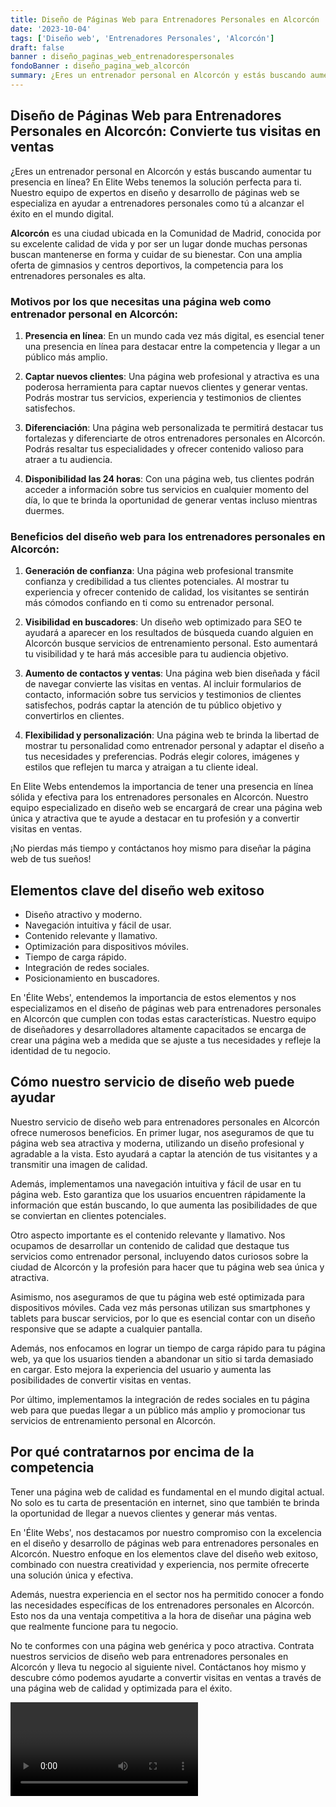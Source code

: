 ```yaml
---
title: Diseño de Páginas Web para Entrenadores Personales en Alcorcón
date: '2023-10-04'
tags: ['Diseño web', 'Entrenadores Personales', 'Alcorcón']
draft: false
banner : diseño_paginas_web_entrenadorespersonales
fondoBanner : diseño_pagina_web_alcorcón
summary: ¿Eres un entrenador personal en Alcorcón y estás buscando aumentar tu presencia en línea? En Elite Webs tenemos la solución perfecta para ti. Nuestro equipo de expertos en diseño y desarrollo de páginas web se especializa en ayudar a entrenadores personales como tú a alcanzar el éxito en el mundo digital.
---
```


## Diseño de Páginas Web para Entrenadores Personales en Alcorcón: Convierte tus visitas en ventas

¿Eres un entrenador personal en Alcorcón y estás buscando aumentar tu presencia en línea? En Elite Webs tenemos la solución perfecta para ti. Nuestro equipo de expertos en diseño y desarrollo de páginas web se especializa en ayudar a entrenadores personales como tú a alcanzar el éxito en el mundo digital.

**Alcorcón** es una ciudad ubicada en la Comunidad de Madrid, conocida por su excelente calidad de vida y por ser un lugar donde muchas personas buscan mantenerse en forma y cuidar de su bienestar. Con una amplia oferta de gimnasios y centros deportivos, la competencia para los entrenadores personales es alta.

### Motivos por los que necesitas una página web como entrenador personal en Alcorcón:

1. **Presencia en línea**: En un mundo cada vez más digital, es esencial tener una presencia en línea para destacar entre la competencia y llegar a un público más amplio.

2. **Captar nuevos clientes**: Una página web profesional y atractiva es una poderosa herramienta para captar nuevos clientes y generar ventas. Podrás mostrar tus servicios, experiencia y testimonios de clientes satisfechos.

3. **Diferenciación**: Una página web personalizada te permitirá destacar tus fortalezas y diferenciarte de otros entrenadores personales en Alcorcón. Podrás resaltar tus especialidades y ofrecer contenido valioso para atraer a tu audiencia.

4. **Disponibilidad las 24 horas**: Con una página web, tus clientes podrán acceder a información sobre tus servicios en cualquier momento del día, lo que te brinda la oportunidad de generar ventas incluso mientras duermes.

### Beneficios del diseño web para los entrenadores personales en Alcorcón:

1. **Generación de confianza**: Una página web profesional transmite confianza y credibilidad a tus clientes potenciales. Al mostrar tu experiencia y ofrecer contenido de calidad, los visitantes se sentirán más cómodos confiando en ti como su entrenador personal.

2. **Visibilidad en buscadores**: Un diseño web optimizado para SEO te ayudará a aparecer en los resultados de búsqueda cuando alguien en Alcorcón busque servicios de entrenamiento personal. Esto aumentará tu visibilidad y te hará más accesible para tu audiencia objetivo.

3. **Aumento de contactos y ventas**: Una página web bien diseñada y fácil de navegar convierte las visitas en ventas. Al incluir formularios de contacto, información sobre tus servicios y testimonios de clientes satisfechos, podrás captar la atención de tu público objetivo y convertirlos en clientes.

4. **Flexibilidad y personalización**: Una página web te brinda la libertad de mostrar tu personalidad como entrenador personal y adaptar el diseño a tus necesidades y preferencias. Podrás elegir colores, imágenes y estilos que reflejen tu marca y atraigan a tu cliente ideal.

En Elite Webs entendemos la importancia de tener una presencia en línea sólida y efectiva para los entrenadores personales en Alcorcón. Nuestro equipo especializado en diseño web se encargará de crear una página web única y atractiva que te ayude a destacar en tu profesión y a convertir visitas en ventas.

¡No pierdas más tiempo y contáctanos hoy mismo para diseñar la página web de tus sueños!

<GifSeo />

<Cta />

## Elementos clave del diseño web exitoso

- Diseño atractivo y moderno.
- Navegación intuitiva y fácil de usar.
- Contenido relevante y llamativo.
- Optimización para dispositivos móviles.
- Tiempo de carga rápido.
- Integración de redes sociales.
- Posicionamiento en buscadores.

En 'Élite Webs', entendemos la importancia de estos elementos y nos especializamos en el diseño de páginas web para entrenadores personales en Alcorcón que cumplen con todas estas características. Nuestro equipo de diseñadores y desarrolladores altamente capacitados se encarga de crear una página web a medida que se ajuste a tus necesidades y refleje la identidad de tu negocio.

## Cómo nuestro servicio de diseño web puede ayudar

Nuestro servicio de diseño web para entrenadores personales en Alcorcón ofrece numerosos beneficios. En primer lugar, nos aseguramos de que tu página web sea atractiva y moderna, utilizando un diseño profesional y agradable a la vista. Esto ayudará a captar la atención de tus visitantes y a transmitir una imagen de calidad.

Además, implementamos una navegación intuitiva y fácil de usar en tu página web. Esto garantiza que los usuarios encuentren rápidamente la información que están buscando, lo que aumenta las posibilidades de que se conviertan en clientes potenciales.

Otro aspecto importante es el contenido relevante y llamativo. Nos ocupamos de desarrollar un contenido de calidad que destaque tus servicios como entrenador personal, incluyendo datos curiosos sobre la ciudad de Alcorcón y la profesión para hacer que tu página web sea única y atractiva.

Asimismo, nos aseguramos de que tu página web esté optimizada para dispositivos móviles. Cada vez más personas utilizan sus smartphones y tablets para buscar servicios, por lo que es esencial contar con un diseño responsive que se adapte a cualquier pantalla.

Además, nos enfocamos en lograr un tiempo de carga rápido para tu página web, ya que los usuarios tienden a abandonar un sitio si tarda demasiado en cargar. Esto mejora la experiencia del usuario y aumenta las posibilidades de convertir visitas en ventas.

Por último, implementamos la integración de redes sociales en tu página web para que puedas llegar a un público más amplio y promocionar tus servicios de entrenamiento personal en Alcorcón.

## Por qué contratarnos por encima de la competencia

Tener una página web de calidad es fundamental en el mundo digital actual. No solo es tu carta de presentación en internet, sino que también te brinda la oportunidad de llegar a nuevos clientes y generar más ventas.

En 'Élite Webs', nos destacamos por nuestro compromiso con la excelencia en el diseño y desarrollo de páginas web para entrenadores personales en Alcorcón. Nuestro enfoque en los elementos clave del diseño web exitoso, combinado con nuestra creatividad y experiencia, nos permite ofrecerte una solución única y efectiva.

Además, nuestra experiencia en el sector nos ha permitido conocer a fondo las necesidades específicas de los entrenadores personales en Alcorcón. Esto nos da una ventaja competitiva a la hora de diseñar una página web que realmente funcione para tu negocio.

No te conformes con una página web genérica y poco atractiva. Contrata nuestros servicios de diseño web para entrenadores personales en Alcorcón y lleva tu negocio al siguiente nivel. Contáctanos hoy mismo y descubre cómo podemos ayudarte a convertir visitas en ventas a través de una página web de calidad y optimizada para el éxito.

<Video />

<CtaBot job='Entrenadores Personales' city='Alcorcón'/>

<Gmaps query='Alcorcón+españa+maps' />